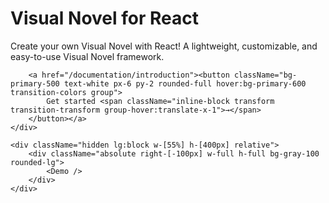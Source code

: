 
<main className="text-left py-10 lg:m-12 relative flex justify-between items-center">
    <div className="flex-1 lg:max-w-[45%]">
        <h1 className="text-6xl font-bold mb-4 max-w-[700px] inline-flex flex-wrap">Visual Novel for&nbsp;<span className="text-primary-500 underline break-words">React</span></h1>
        <p className="text-lg my-8 max-w-[500px]">Create your own Visual Novel with React! A lightweight, customizable, and easy-to-use Visual Novel framework. </p>

        <a href="/documentation/introduction"><button className="bg-primary-500 text-white px-6 py-2 rounded-full hover:bg-primary-600 transition-colors group">
            Get started <span className="inline-block transform transition-transform group-hover:translate-x-1">→</span>
        </button></a>
    </div>
    
    <div className="hidden lg:block w-[55%] h-[400px] relative">
        <div className="absolute right-[-100px] w-full h-full bg-gray-100 rounded-lg">
            <Demo />
        </div>
    </div>
</main>
